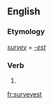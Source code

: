 ==English==

===Etymology===
''[[survey]]'' + ''[[-est]]''

===Verb===
{{head|en|verb form}}

# {{en-archaic second-person singular of|survey|lang=en}}

[[fr:surveyest]]